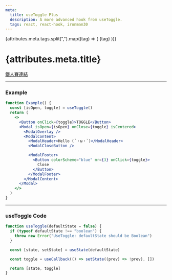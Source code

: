 ```yaml
---
meta:
  title: useToggle Plus
  description: A more advanced hook from useToggle.
  tags: react, react-hook, ironman30
---
```



<Flex gap={1}>
  {attributes.meta.tags.split(",").map((tag) => (
    <Tag>{tag}</Tag>
  ))}
</Flex>

# {attributes.meta.title}

[鐵人賽連結]()

---

### Example

<Example />

```jsx
function Example() {
  const [isOpen, toggle] = useToggle()
  return (
    <>
      <Button onClick={toggle}>TOGGLE</Button>
      <Modal isOpen={isOpen} onClose={toggle} isCentered>
        <ModalOverlay />
        <ModalContent>
          <ModalHeader>Hello (´・ω・`)</ModalHeader>
          <ModalCloseButton />

          <ModalFooter>
            <Button colorScheme="blue" mr={3} onClick={toggle}>
              Close
            </Button>
          </ModalFooter>
        </ModalContent>
      </Modal>
    </>
  )
}
```

---

### useToggle Code

```jsx
function useToggle(defaultState = false) {
  if (typeof defaultState !== "boolean") {
    throw new Error("UseToggle: defaultState should be Boolean")
  }

  const [state, setState] = useState(defaultState)

  const toggle = useCallback(() => setState((prev) => !prev), [])

  return [state, toggle]
}
```
